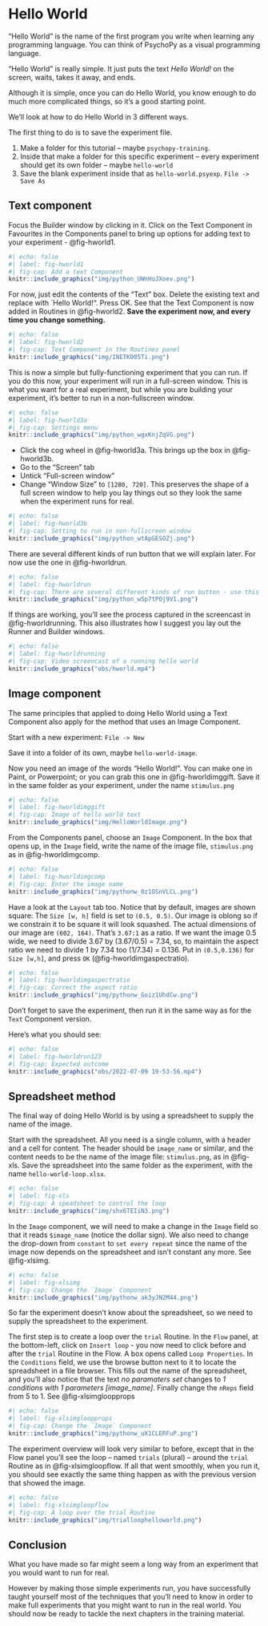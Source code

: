 # Hello World


"Hello World" is the name of the first program you write when learning any programming language. You can think of PsychoPy as a visual programming language.

"Hello World" is really simple. It just puts the text _Hello World!_ on the screen, waits, takes it away, and ends.

Although it is simple, once you can do Hello World, you know enough to do much more complicated things, so it's a good starting point.

We'll look at how to do Hello World in 3 different ways.

The first thing to do is to save the experiment file. 

1. Make a folder for this tutorial -- maybe `psychopy-training`.
2. Inside that make a folder for this specific experiment -- every experiment should get its own folder -- maybe `hello-world`
3. Save the blank experiment inside that as `hello-world.psyexp`. `File -> Save As`

## Text component

Focus the Builder window by clicking in it. Click on the Text Component in Favourites in the Components panel to bring up options for adding text to your experiment - @fig-hworld1.

```r
#| echo: false
#| label: fig-hworld1
#| fig-cap: Add a text Component
knitr::include_graphics("img/python_UWnHoJXoev.png")
```

For now, just edit the contents of the "Text" box. Delete the existing text and replace with `Hello World!". Press OK. See that the Text Component is now added in Routines in @fig-hworld2. **Save the experiment now, and every time you change something.**

```r
#| echo: false
#| label: fig-hworld2
#| fig-cap: Text Component in the Routines panel 
knitr::include_graphics("img/INETK005Ti.png")
```

This is now a simple but fully-functioning experiment that you can run. If you do this now, your experiment will run in a full-screen window. This is what you want for a real experiment, but while you are building your experiment, it's better to run in a non-fullscreen window.

```r
#| echo: false
#| label: fig-hworld3a
#| fig-cap: Settings menu
knitr::include_graphics("img/python_wgxKnjZqVG.png")
```

* Click the cog wheel in @fig-hworld3a. This brings up the box in @fig-hworld3b.
* Go to the "Screen" tab
* Untick "Full-screen window"
* Change "Window Size" to `[1280, 720]`. This preserves the shape of a full screen window to help you lay things out so they look the same when the experiment runs for real.

```r
#| echo: false
#| label: fig-hworld3b
#| fig-cap: Setting to run in non-fullscreen window 
knitr::include_graphics("img/python_wtApGESOZj.png")
```

There are several different kinds of run button that we will explain later. For now use the one in @fig-hworldrun. 

```r
#| echo: false
#| label: fig-hworldrun
#| fig-cap: There are several different kinds of run button - use this one 
knitr::include_graphics("img/python_wSp7tPOj9V1.png")
```

::: {.column-body layout="[40,60]"}
If things are working, you'll see the process captured in the screencast in @fig-hworldrunning. This also illustrates how I suggest you lay out the Runner and Builder windows.

```r
#| echo: false
#| label: fig-hworldrunning
#| fig-cap: Video screencast of a running hello world
knitr::include_graphics("obs/hworld.mp4")
```
:::


## Image component

The same principles that applied to doing Hello World using a Text Component also apply for the method that uses an Image Component.

Start with a new experiment: `File -> New`

Save it into a folder of its own, maybe `hello-world-image`.

Now you need an image of the words "Hello World!". You can make one in Paint, or Powerpoint; or you can grab this one in  @fig-hworldimggift. Save it in the same folder as your experiment, under the name `stimulus.png`

```r
#| echo: false
#| label: fig-hworldimggift
#| fig-cap: Image of hello world text
knitr::include_graphics("img/HelloWorldImage.png")
```

From the Components panel, choose an `Image` Component. In the box that opens up, in the `Image` field, write the name of the image file, `stimulus.png` as in @fig-hworldimgcomp.

```r
#| echo: false
#| label: fig-hworldimgcomp
#| fig-cap: Enter the image name
knitr::include_graphics("img/pythonw_0z1OSnVLCL.png")
```

Have a look at the `Layout` tab too. Notice that by default, images are shown square: The `Size [w, h]` field is set to `(0.5, 0.5)`. Our image is oblong so if we constrain it to be square it will look squashed. The actual dimensions of our image are `(602, 164)`. That's `3.67:1` as a ratio. If we want the image 0.5 wide, we need to divide 3.67 by (3.67/0.5) = 7.34, so,  to maintain the aspect ratio we need to divide 1 by 7.34 too (1/7.34) = 0.136. Put in `(0.5,0.136)` for `Size [w,h]`, and press `OK` (@fig-hworldimgaspectratio).

```r
#| echo: false
#| label: fig-hworldimgaspectratio
#| fig-cap: Correct the aspect ratio
knitr::include_graphics("img/pythonw_Goiz1UhdCw.png")
```

Don't forget to save the experiment, then run it in the same way as for the `Text` Component version.

::: {.column-body layout="[40,60]"}
Here's what you should see:
```r
#| echo: false
#| label: fig-hworldrun123
#| fig-cap: Expected outcome
knitr::include_graphics("obs/2022-07-09 19-53-56.mp4")
```
:::

## Spreadsheet method

The final way of doing Hello World is by using a spreadsheet to supply the name of the image.

Start with the spreadsheet. All you need is a single column, with a header and a cell for content. The header should be `image_name` or similar, and the content needs to be the name of the image file: `stimulus.png`, as in @fig-xls. Save the spreadsheet into the same folder as the experiment, with the name `hello-world-loop.xlsx`.

```r
#| echo: false
#| label: fig-xls
#| fig-cap: A speadsheet to control the loop
knitr::include_graphics("img/shx6TEIiN3.png")
```

In the `Image` component, we will need to make a change in the `Image` field so that it reads `$image_name` (notice the dollar sign). We also need to change the drop-down from `constant` to `set every repeat` since the name of the image now depends on the spreadsheet and isn't constant any more. See @fig-xlsimg.

```r
#| echo: false
#| label: fig-xlsimg
#| fig-cap: Change the `Image` Component
knitr::include_graphics("img/pythonw_ak3yJN2M44.png")
```

So far the experiment doesn't know about the spreadsheet, so we need to supply the spreadsheet to the experiment. 

The first step is to create a loop over the `trial` Routine. In the `Flow` panel, at the bottom-left, click on `Insert loop` - you now need to click before and after the `trial` Routine in the Flow. A box opens called `Loop Properties`. In the `Conditions` field, we use the browse button next to it to locate the spreadsheet in a file browser. This fills out the name of the spreadsheet, and you'll also notice that the text _no paramaters set_ changes to _1 conditions with 1 parameters [image_name]_. Finally change the `nReps` field from 5 to 1. See @fig-xlsimgloopprops

```r
#| echo: false
#| label: fig-xlsimgloopprops
#| fig-cap: Change the `Image` Component
knitr::include_graphics("img/pythonw_uX1CLERFuP.png")
```

The experiment overview will look very similar to before, except that in the Flow panel you'll see the loop -- named `trials` (plural) --  around the `trial` Routine as in @fig-xlsimgloopflow. If all that went smoothly, when you run it, you should see exactly the same thing happen as with the previous version that showed the image.

```r
#| echo: false
#| label: fig-xlsimgloopflow
#| fig-cap: A loop over the trial Routine
knitr::include_graphics("img/trialloophelloworld.png")
```

## Conclusion

What you have made so far might seem a long way from an experiment that you would want to run for real.

However by making those simple experiments run, you have successfully taught yourself most of the techniques that you'll need to know in order to make full experiments that you might want to run in the real world. You should now be ready to tackle the next chapters in the training material.


